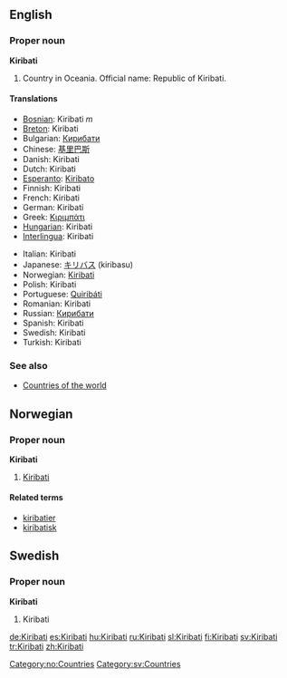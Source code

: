 ==English==

===Proper noun===
'''Kiribati'''

# Country in Oceania. Official name: Republic of Kiribati.

====Translations====
{{top}}
*[[Bosnian]]: Kiribati ''m''
*[[Breton]]: Kiribati
*Bulgarian: [[Кирибати]]
*Chinese: [[基里巴斯]]
*Danish: Kiribati
*Dutch: Kiribati
*[[Esperanto]]: [[Kiribato]]
*Finnish: Kiribati
*French: Kiribati
*German: Kiribati
*Greek: [[Κιριμπάτι]]
*[[Hungarian]]: Kiribati
*[[Interlingua]]: Kiribati
{{mid}}
*Italian: Kiribati
*Japanese: [[キリバス]] (kiribasu)
*Norwegian: [[#Norwegian|Kiribati]]
*Polish: Kiribati
*Portuguese: [[Quiribáti]]
*Romanian: Kiribati
*Russian: [[Кирибати]]
*Spanish: Kiribati
*Swedish: Kiribati
*Turkish: Kiribati
{{bottom}}

===See also===
*[[Countries of the world]]

==Norwegian==
===Proper noun===
[[Category:no:Countries]]
'''Kiribati'''
#[[#English|Kiribati]]
====Related terms====
*[[kiribatier]]
*[[kiribatisk]]

==Swedish==
===Proper noun===
'''Kiribati'''
#Kiribati

[[Category:sv:Countries]]

[[de:Kiribati]]
[[es:Kiribati]]
[[hu:Kiribati]]
[[ru:Kiribati]]
[[sl:Kiribati]]
[[fi:Kiribati]]
[[sv:Kiribati]]
[[tr:Kiribati]]
[[zh:Kiribati]]